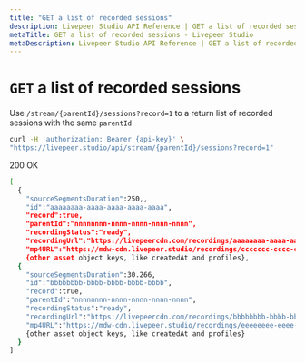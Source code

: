 ```yaml
---
title: "GET a list of recorded sessions"
description: Livepeer Studio API Reference | GET a list of recorded sessions
metaTitle: GET a list of recorded sessions - Livepeer Studio
metaDescription: Livepeer Studio API Reference | GET a list of recorded sessions
---
```


# `GET` a list of recorded sessions

Use `/stream/{parentId}/sessions?record=1` to a return list of recorded sessions
with the same `parentId`

```bash
curl -H 'authorization: Bearer {api-key}' \
"https://livepeer.studio/api/stream/{parentId}/sessions?record=1"
```

200 OK

```bash
[
  {
    "sourceSegmentsDuration":250,,
    "id":"aaaaaaaa-aaaa-aaaa-aaaa-aaaa",
    "record":true,
    "parentId":"nnnnnnnn-nnnn-nnnn-nnnn-nnnn",
    "recordingStatus":"ready",
    "recordingUrl":"https://livepeercdn.com/recordings/aaaaaaaa-aaaa-aaaa-aaaa-aaaa/index.m3u8"},
    "mp4URL":"https://mdw-cdn.livepeer.studio/recordings/ccccccc-cccc-cccc-cccc-cccccccccccccc/2021_01_01_01_00_01-source.mp4",
    {other asset object keys, like createdAt and profiles},
  {
    "sourceSegmentsDuration":30.266,
    "id":"bbbbbbbb-bbbb-bbbb-bbbb-bbbb",
    "record":true,
    "parentId":"nnnnnnnn-nnnn-nnnn-nnnn-nnnn",
    "recordingStatus":"ready",
    "recordingUrl":"https://livepeercdn.com/recordings/bbbbbbbb-bbbb-bbbb-bbbb-bbbb/index.m3u8",
    "mp4URL":"https://mdw-cdn.livepeer.studio/recordings/eeeeeeee-eeee-eeee-eeee-eeeeeeeeeeee/2021_01_01_01_00_01-source.mp4",
    {other asset object keys, like createdAt and profiles}
  }
]
```

